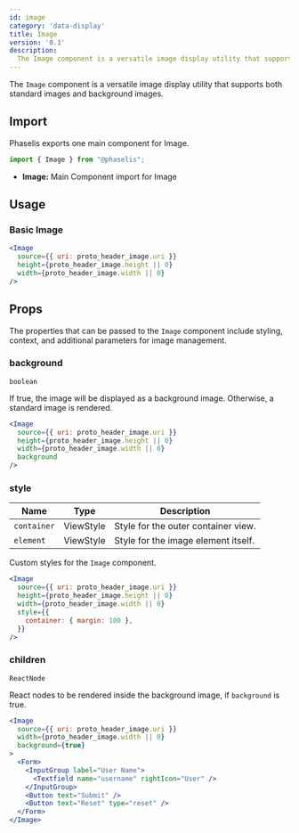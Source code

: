 ```yaml
---
id: image
category: 'data-display'
title: Image
version: '0.1'
description:
  The Image component is a versatile image display utility that supports both standard images and background images.
---
```


The `Image` component is a versatile image display utility that supports both standard images and background images.

## Import

Phaselis exports one main component for Image.

```js
import { Image } from "@phaselis";
```

- **Image:** Main Component import for Image

## Usage

### Basic Image

```jsx
<Image
  source={{ uri: proto_header_image.uri }}
  height={proto_header_image.height || 0}
  width={proto_header_image.width || 0}
/>
```

## Props

The properties that can be passed to the `Image` component include styling, context, and additional parameters for image management.

### background
`boolean`

 If true, the image will be displayed as a background image. Otherwise, a standard image is rendered.

```jsx
<Image
  source={{ uri: proto_header_image.uri }}
  height={proto_header_image.height || 0}
  width={proto_header_image.width || 0}
  background
/>
```

### style
| Name | Type | Description |
| ---- | ---- | ---- |
| `container` | ViewStyle | Style for the outer container view. |
| `element` | ViewStyle | Style for the image element itself. |

Custom styles for the `Image` component.

```jsx
<Image
  source={{ uri: proto_header_image.uri }}
  height={proto_header_image.height || 0}
  width={proto_header_image.width || 0}
  style={{
    container: { margin: 100 },
  }}
/>
```

### children
`ReactNode`

React nodes to be rendered inside the background image, if `background` is true.

```jsx
<Image
  source={{ uri: proto_header_image.uri }}
  width={proto_header_image.width || 0}
  background={true}
>
  <Form>
    <InputGroup label="User Name">
      <Textfield name="username" rightIcon="User" />
    </InputGroup>
    <Button text="Submit" />
    <Button text="Reset" type="reset" />
  </Form>
</Image>
```

